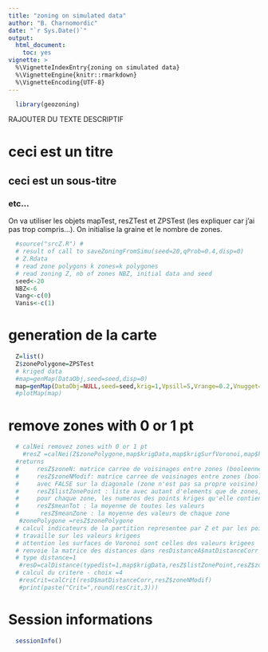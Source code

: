 ```yaml
---
title: "zoning on simulated data"
author: "B. Charnomordic"
date: "`r Sys.Date()`"
output:
  html_document:
    toc: yes
vignette: >
  %\VignetteIndexEntry{zoning on simulated data}
  %\VignetteEngine{knitr::rmarkdown}
  %\VignetteEncoding{UTF-8}
---
```


```r
  library(geozoning)
```

RAJOUTER DU TEXTE DESCRIPTIF

# ceci est un titre
## ceci est un sous-titre
### etc...

On va utiliser les objets mapTest, resZTest et ZPSTest (les expliquer car j'ai pas trop compris...). On initialise la graine et le nombre de zones.

```r
  #source("srcZ.R") # 
  # result of call to saveZoningFromSimu(seed=20,qProb=0.4,disp=0)
  # Z.Rdata
  # read zone polygons k zones=k polygones
  # read zoning Z, nb of zones NBZ, initial data and seed
  seed<-20
  NBZ<-6
  Vang<-c(0)
  Vanis<-c(1)
```

# generation de la carte
```r
  Z=list()
  Z$zonePolygone=ZPSTest
  # kriged data
  #map=genMap(DataObj,seed=seed,disp=0)
  map=genMap(DataObj=NULL,seed=seed,krig=1,Vpsill=5,Vrange=0.2,Vnugget=0,Vmean=8,disp=0,FULL=FALSE)
  #plotMap(map) 
```
  
# remove zones with 0 or 1 pt
```r
  # calNei removez zones with 0 or 1 pt
    #resZ =calNei(Z$zonePolygone,map$krigData,map$krigSurfVoronoi,map$krigN)
  #returns
  #     resZ$zoneN: matrice carree de voisinages entre zones (booleenne)
  #     resZ$zoneNModif: matrice carree de voisinages entre zones (booleenne)
  #     avec FALSE sur la diagonale (zone n'est pas sa propre voisine)
  #     resZ$listZonePoint : liste avec autant d'elements que de zones,
  #     pour chaque zone, les numeros des points kriges qu'elle contient
  #     resZ$meanTot : la moyenne de toutes les valeurs
  #      resZ$meanZone : la moyenne des valeurs de chaque zone
   #zonePolygone =resZ$zonePolygone
  # calcul indicateurs de la partition representee par Z et par les points de map$tabAlea
  # travaille sur les valeurs krigees
  # attention les surfaces de Voronoi sont celles des valeurs krigees
  # renvoie la matrice des distances dans resDistanceA$matDistanceCorr
  # type distance=1
   #resD=calDistance(typedist=1,map$krigData,resZ$listZonePoint,resZ$zoneN,map$krigSurfVoronoi,resZ$meanZone,pErr=pErr)
  # calcul du critere - choix =4
   #resCrit=calCrit(resD$matDistanceCorr,resZ$zoneNModif)
   #print(paste("Crit=",round(resCrit,3)))
```

# Session informations
```r
  sessionInfo()
```
